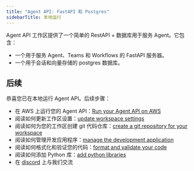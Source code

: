 ```yaml
---
title: "Agent API: FastAPI 和 Postgres"
sidebarTitle: 本地运行
---
```


Agent API 工作区提供了一个简单的 RestAPI + 数据库用于服务 Agent。它包含：

- 一个用于服务 Agent、Teams 和 Workflows 的 FastAPI 服务器。
- 一个用于会话和向量存储的 postgres 数据库。

<Snippet file="setup.mdx" />

<Snippet file="create-agent-api-codebase.mdx" />

<Snippet file="run-agent-api-local.mdx" />

<Snippet file="stop-local-workspace.mdx" />

## 后续

恭喜您已在本地运行 Agent API。后续步骤：

- 在 AWS 上运行您的 Agent API：[Run your Agent API on AWS](/workspaces/agent-api/aws)
- 阅读如何更新工作区设置：[update workspace settings](/workspaces/workspace-management/workspace-settings)
- 阅读如何为您的工作区创建 git 代码仓库：[create a git repository for your workspace](/workspaces/workspace-management/git-repo)
- 阅读如何管理开发应用程序：[manage the development application](/workspaces/workspace-management/development-app)
- 阅读如何格式化和验证您的代码：[format and validate your code](/workspaces/workspace-management/format-and-validate)
- 阅读如何添加 Python 库：[add python libraries](/workspaces/workspace-management/install)
- 在 [discord](https://agno.link/discord) 上与我们交流
